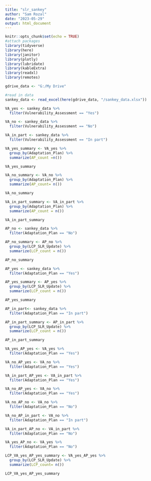 ```yaml
---
title: "slr_sankey"
author: "Sam Rozal"
date: "2023-05-29"
output: html_document
---
```



```r
knitr::opts_chunk$set(echo = TRUE)
#attach packages
library(tidyverse)
library(here)
library(janitor)
library(plotly)
library(lubridate)
library(kableExtra)
library(readxl)
library(remotes)

gdrive_data <- "G:/My Drive"

```


```r
#read in data
sankey_data <- read_excel(here(gdrive_data, "/sankey_data.xlsx"))
```

```r
VA_yes <- sankey_data %>% 
  filter(Vulnerability_Assessment == "Yes")

VA_no <- sankey_data %>% 
  filter(Vulnerability_Assessment == "No")

VA_in_part <- sankey_data %>% 
  filter(Vulnerability_Assessment == "In part")
```

```r
VA_yes_summary <- VA_yes %>% 
  group_by(Adaptation_Plan) %>% 
  summarize(AP_count =n())

VA_yes_summary

VA_no_summary <- VA_no %>% 
  group_by(Adaptation_Plan) %>% 
  summarize(AP_count= n())

VA_no_summary

VA_in_part_summary <- VA_in_part %>% 
  group_by(Adaptation_Plan) %>% 
  summarize(AP_count = n())

VA_in_part_summary 
```

```r
AP_no <- sankey_data %>% 
  filter(Adaptation_Plan == "No")

AP_no_summary <- AP_no %>% 
  group_by(LCP_SLR_Update) %>% 
  summarize(LCP_count = n())

AP_no_summary

AP_yes <- sankey_data %>% 
  filter(Adaptation_Plan == "Yes")

AP_yes_summary <- AP_yes %>% 
  group_by(LCP_SLR_Update) %>% 
  summarize(LCP_count = n())

AP_yes_summary

AP_in_part<- sankey_data %>% 
  filter(Adaptation_Plan == "In part")

AP_in_part_summary <- AP_in_part %>% 
  group_by(LCP_SLR_Update) %>% 
  summarize(LCP_count = n())

AP_in_part_summary


```



```r
VA_yes_AP_yes <- VA_yes %>% 
  filter(Adaptation_Plan == "Yes")

VA_no_AP_yes <- VA_no %>% 
  filter(Adaptation_Plan == "Yes")

VA_in_part_AP_yes <- VA_in_part %>% 
  filter(Adaptation_Plan == "Yes")

VA_no_AP_yes <- VA_no %>% 
  filter(Adaptation_Plan == "Yes")

VA_no_AP_no <- VA_no %>% 
  filter(Adaptation_Plan == "No")

VA_no_AP_in_part <- VA_no %>% 
  filter(Adaptation_Plan == "In part")

VA_in_part_AP_no <- VA_in_part %>% 
  filter(Adaptation_Plan == "No")

VA_yes_AP_no <- VA_yes %>% 
  filter(Adaptation_Plan == "No")

```

```r
LCP_VA_yes_AP_yes_summary <- VA_yes_AP_yes %>% 
  group_by(LCP_SLR_Update) %>%
  summarize(LCP_count= n())

LCP_VA_yes_AP_yes_summary


```

